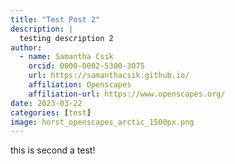 ```yaml
---
title: "Test Post 2"
description: |
  testing description 2
author:
  - name: Samantha Csik 
    orcid: 0000-0002-5300-3075
    url: https://samanthacsik.github.io/
    affiliation: Openscapes
    affiliation-url: https://www.openscapes.org/
date: 2023-03-22
categories: [test]
image: horst_openscapes_arctic_1500px.png
---
```


this is second a test!
